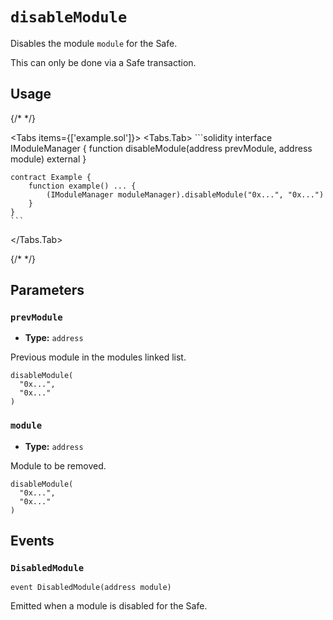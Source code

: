 
# `disableModule`

Disables the module `module` for the Safe.

<Callout type='warning'>This can only be done via a Safe transaction.</Callout>

## Usage

{/* <!-- vale off --> */}

<Tabs items={['example.sol']}>
  <Tabs.Tab>
    ```solidity
    interface IModuleManager {
        function disableModule(address prevModule, address module) external
    }

    contract Example {
        function example() ... {
            (IModuleManager moduleManager).disableModule("0x...", "0x...")
        }
    }
    ```
  </Tabs.Tab>
</Tabs>

{/* <!-- vale on --> */}

## Parameters

### `prevModule`

- **Type:** `address`

Previous module in the modules linked list.

```solidity focus=2
disableModule(
  "0x...",
  "0x..."
)
```

### `module`

- **Type:** `address`

Module to be removed.

```solidity focus=3
disableModule(
  "0x...",
  "0x..."
)
```

## Events

### `DisabledModule`

```solidity
event DisabledModule(address module)

```

Emitted when a module is disabled for the Safe.
